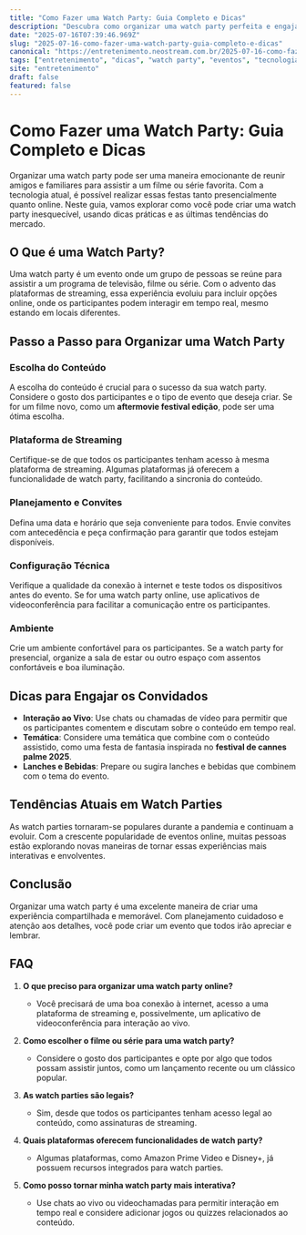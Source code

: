 ```yaml
---
title: "Como Fazer uma Watch Party: Guia Completo e Dicas"
description: "Descubra como organizar uma watch party perfeita e engajar seus convidados com dicas práticas e tendências atuais."
date: "2025-07-16T07:39:46.969Z"
slug: "2025-07-16-como-fazer-uma-watch-party-guia-completo-e-dicas"
canonical: "https://entretenimento.neostream.com.br/2025-07-16-como-fazer-uma-watch-party-guia-completo-e-dicas"
tags: ["entretenimento", "dicas", "watch party", "eventos", "tecnologia"]
site: "entretenimento"
draft: false
featured: false
---
```


# Como Fazer uma Watch Party: Guia Completo e Dicas

Organizar uma watch party pode ser uma maneira emocionante de reunir amigos e familiares para assistir a um filme ou série favorita. Com a tecnologia atual, é possível realizar essas festas tanto presencialmente quanto online. Neste guia, vamos explorar como você pode criar uma watch party inesquecível, usando dicas práticas e as últimas tendências do mercado.

## O Que é uma Watch Party?

Uma watch party é um evento onde um grupo de pessoas se reúne para assistir a um programa de televisão, filme ou série. Com o advento das plataformas de streaming, essa experiência evoluiu para incluir opções online, onde os participantes podem interagir em tempo real, mesmo estando em locais diferentes.

## Passo a Passo para Organizar uma Watch Party

### Escolha do Conteúdo

A escolha do conteúdo é crucial para o sucesso da sua watch party. Considere o gosto dos participantes e o tipo de evento que deseja criar. Se for um filme novo, como um **aftermovie festival edição**, pode ser uma ótima escolha.

### Plataforma de Streaming

Certifique-se de que todos os participantes tenham acesso à mesma plataforma de streaming. Algumas plataformas já oferecem a funcionalidade de watch party, facilitando a sincronia do conteúdo.

### Planejamento e Convites

Defina uma data e horário que seja conveniente para todos. Envie convites com antecedência e peça confirmação para garantir que todos estejam disponíveis.

### Configuração Técnica

Verifique a qualidade da conexão à internet e teste todos os dispositivos antes do evento. Se for uma watch party online, use aplicativos de videoconferência para facilitar a comunicação entre os participantes.

### Ambiente

Crie um ambiente confortável para os participantes. Se a watch party for presencial, organize a sala de estar ou outro espaço com assentos confortáveis e boa iluminação.

## Dicas para Engajar os Convidados

- **Interação ao Vivo**: Use chats ou chamadas de vídeo para permitir que os participantes comentem e discutam sobre o conteúdo em tempo real.
- **Temática**: Considere uma temática que combine com o conteúdo assistido, como uma festa de fantasia inspirada no **festival de cannes palme 2025**.
- **Lanches e Bebidas**: Prepare ou sugira lanches e bebidas que combinem com o tema do evento.

## Tendências Atuais em Watch Parties

As watch parties tornaram-se populares durante a pandemia e continuam a evoluir. Com a crescente popularidade de eventos online, muitas pessoas estão explorando novas maneiras de tornar essas experiências mais interativas e envolventes.

## Conclusão

Organizar uma watch party é uma excelente maneira de criar uma experiência compartilhada e memorável. Com planejamento cuidadoso e atenção aos detalhes, você pode criar um evento que todos irão apreciar e lembrar.

## FAQ

1. **O que preciso para organizar uma watch party online?**
   - Você precisará de uma boa conexão à internet, acesso a uma plataforma de streaming e, possivelmente, um aplicativo de videoconferência para interação ao vivo.

2. **Como escolher o filme ou série para uma watch party?**
   - Considere o gosto dos participantes e opte por algo que todos possam assistir juntos, como um lançamento recente ou um clássico popular.

3. **As watch parties são legais?**
   - Sim, desde que todos os participantes tenham acesso legal ao conteúdo, como assinaturas de streaming.

4. **Quais plataformas oferecem funcionalidades de watch party?**
   - Algumas plataformas, como Amazon Prime Video e Disney+, já possuem recursos integrados para watch parties.

5. **Como posso tornar minha watch party mais interativa?**
   - Use chats ao vivo ou videochamadas para permitir interação em tempo real e considere adicionar jogos ou quizzes relacionados ao conteúdo.